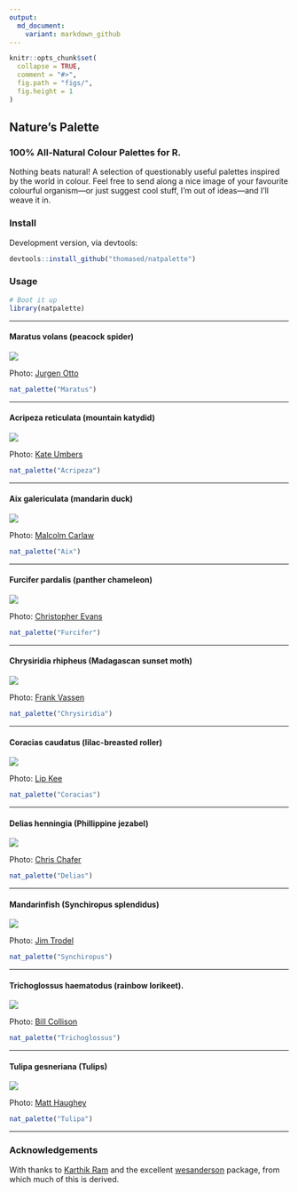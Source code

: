 ```yaml
---
output:
  md_document:
    variant: markdown_github
---
```

```r
knitr::opts_chunk$set(
  collapse = TRUE,
  comment = "#>",
  fig.path = "figs/",
  fig.height = 1
)
```

## Nature's Palette

### 100% All-Natural Colour Palettes for R.

Nothing beats natural! A selection of questionably useful palettes inspired by the world in colour. Feel free to send along a nice image of your favourite colourful organism&mdash;or just suggest cool stuff, I'm out of ideas&mdash;and I'll weave it in.

### Install

Development version, via devtools: 
```R
devtools::install_github("thomased/natpalette")
```

### Usage

```r
# Boot it up
library(natpalette)
```

----------

#### Maratus volans (peacock spider)

![](./img/maratus.jpg)

Photo: [Jurgen Otto](https://www.flickr.com/photos/59431731@N05/)

```r
nat_palette("Maratus")
```

----------

#### Acripeza reticulata (mountain katydid)

![](./img/acripeza.jpg)

Photo: [Kate Umbers](http://www.kateumbers.com)

```r
nat_palette("Acripeza")
```

----------

#### Aix galericulata (mandarin duck)

![](./img/aix.jpg)

Photo: [Malcolm Carlaw](https://www.flickr.com/photos/lightsamples/)

```r
nat_palette("Aix")
```

----------

#### Furcifer pardalis (panther chameleon)

![](./img/furcifer.jpg)

Photo: [Christopher Evans](https://www.flickr.com/photos/chris_e/)

```r
nat_palette("Furcifer")
```

----------

#### Chrysiridia rhipheus (Madagascan sunset moth)

![](./img/chrysiridia.jpg)

Photo: [Frank Vassen](https://www.flickr.com/photos/42244964@N03/)

```r
nat_palette("Chrysiridia")
```

----------

#### Coracias caudatus (lilac-breasted roller)

![](./img/coracias.jpg)

Photo: [Lip Kee](https://www.flickr.com/photos/lipkee/)

```r
nat_palette("Coracias")
```

----------

#### Delias henningia (Phillippine jezabel)

![](./img/delias.jpg)

Photo: [Chris Chafer](https://www.flickr.com/photos/chris_chafer/)

```r
nat_palette("Delias")
```

----------

#### Mandarinfish (Synchiropus splendidus)

![](./img/synchiropus.jpg)

Photo: [Jim Trodel](https://www.flickr.com/photos/trodel/)

```r
nat_palette("Synchiropus")
```

----------

#### Trichoglossus haematodus (rainbow lorikeet).

![](./img/trichoglossus.jpg)

Photo: [Bill Collison](https://www.flickr.com/photos/billcollison/)

```r
nat_palette("Trichoglossus")
```

----------

#### Tulipa gesneriana (Tulips)

![](./img/tulipa.jpg)

Photo: [Matt Haughey](https://www.flickr.com/photos/mathowie/)

```r
nat_palette("Tulipa")
```

----------

### Acknowledgements
With thanks to [Karthik Ram](http://inundata.org) and the excellent [wesanderson](https://github.com/karthik/wesanderson) package, from which much of this is derived.
